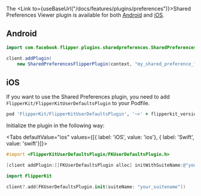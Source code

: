 
The <Link to={useBaseUrl("/docs/features/plugins/preferences")}>Shared Preferences Viewer plugin</Link> is available for both [Android](#android) and [iOS](#ios).

## Android

```java
import com.facebook.flipper.plugins.sharedpreferences.SharedPreferencesFlipperPlugin;

client.addPlugin(
    new SharedPreferencesFlipperPlugin(context, "my_shared_preference_file"));
```

## iOS

If you want to use the Shared Preferences plugin, you need to add `FlipperKit/FlipperKitUserDefaultsPlugin` to your Podfile.

```ruby
pod 'FlipperKit/FlipperKitUserDefaultsPlugin', '~>' + flipperkit_version
```

Initialize the plugin in the following way:

<Tabs defaultValue="ios" values={[{ label: 'iOS', value: 'ios'}, { label: 'Swift', value: 'swift'}]}>
<TabItem value="ios">

```objectivec
#import <FlipperKitUserDefaultsPlugin/FKUserDefaultsPlugin.h>

[client addPlugin:[[FKUserDefaultsPlugin alloc] initWithSuiteName:@"your_suitename"]];
```

</TabItem>
<TabItem value="swift">

```swift
import FlipperKit

client?.add(FKUserDefaultsPlugin.init(suiteName: "your_suitename"))
```

</TabItem>
</Tabs>

